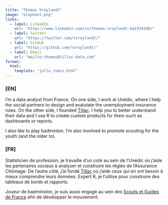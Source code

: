 ```yaml
---
title: "Thomas Vroylandt"
image: "elephant.png"
links:
  - label: LinkedIn
    url: "https://www.linkedin.com/in/thomas-vroylandt-9a2334190/"
  - label: Twitter
    url: "https://twitter.com/tvroylandt/"
  - label: GitHub
    url: "https://github.com/tvroylandt/"
  - label: Email
    url: "mailto:thomas@tillac-data.com"
format:
  html:
    template: "jolla_remix.html"
---
```


:::{.container}

:::{.row}

:::{.col-sm}

### [EN]

I'm a data analyst from France. On one side, I work at Unédic, where I help the social partners to design and evalutate the unemployment insurance rules. On the other side, I founded [Tillac](tillac-data.com). I help you to better understand their data and I use R to create custom products for them such as dashboards or reports.

I also like to play badminton. I'm also involved to promote scouting for the youth (and the older to).

:::

:::{.col-sm}

### [FR]

Statisticien de profession, je travaille d'un coté au sein de l'Unédic où j'aide les partenaires sociaux à analyser et construire les règles de l'Assurance Chômage. De l'autre côté, j'ai fondé [Tillac](tillac-data.com) où j'aide ceux qui en ont besoin à mieux comprendre leurs données. Expert R, je l'utilise pour construire des tableaux de bords et rapports.

Joueur de badminston, je suis aussi engagé au sein des [Scouts et Guides de France](sgdf.fr) afin de développer le mouvement.

:::

:::

:::
